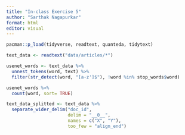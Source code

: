 ```yaml
---
title: "In-class Exercise 5"
author: "Sarthak Nagapurkar"
format: html
editor: visual
---
```


```r
pacman::p_load(tidyverse, readtext, quanteda, tidytext)
```

```r
text_data <- readtext("data/articles/*")
```

```r
usenet_words <- text_data %>%
  unnest_tokens(word, text) %>%
  filter(str_detect(word, "[a-z']$"), !word %in% stop_words$word)
```

```r
usenet_words %>%
  count(word, sort= TRUE)
```

```r
text_data_splitted <- text_data %>%
  separate_wider_delim("doc_id",
                       delim = "__0__",
                       names = c("X", "Y"),
                       too_few = "align_end")
```
